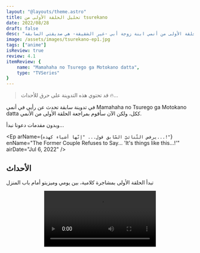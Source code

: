 ```yaml
---
layout: "@layouts/theme.astro"
title: تحليل الحلقة الأولى من tsurekano
date: 2022/08/28
draft: false
desc: "إنطباع وتحليل للحلقة الأولى من أنمي ابنة زوجة أبي -غير الشقيقة- هي صديقتي السابقة."
image: /assets/images/tsurekano-ep1.jpg
tags: ["anime"]
isReview: true
review: 4.1
itemReview: {
    name: "Mamahaha no Tsurego ga Motokano datta",
    type: "TVSeries"
}
---
```


> <p data-nosnippet>قد تحتوي هذه التدوينة على حرق للأحداث 🔥...</p>

في تدوينة سابقة تحدث عن رأيي في أنمي Mamahaha no Tsurego ga Motokano datta ككل، ولكن الآن سأقوم بمراجعة الحلقة الأولى من اﻷنمي.

وبدون مقدمات دعونا نبدأ...

<Ep arName={`يرفض الثّنائيّ السّابق قول... "إنّها أشياء كهذه...!"`} 
    enName="The Former Couple Refuses to Say... 'It's things like this...!'" 
    airDate="Jul 6, 2022" />

## الأحداث
تبدأ الحلقة الأولى بمشاجرة كلامية، بين يومي وميزيتو أمام باب المنزل

<section style="max-width: 100%; text-align: center">
<video style="max-width: 100%" controls>
    <source src="https://media.mushkhbat.com/tsurekano/tsurekano-s01e01-clip1.mkv" />
</video>
</section>
